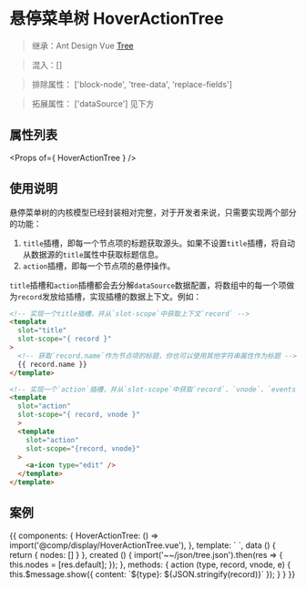 
<Meta title="组件库/Display显示/HoverActionTree悬停菜单树" />

# 悬停菜单树 HoverActionTree

> 继承：Ant Design Vue [Tree](https://www.antdv.com/components/tree-cn/)

> 混入：[]

> 排除属性： ['block-node', 'tree-data', 'replace-fields']

> 拓展属性： ['dataSource'] 见下方

## 属性列表

<Props of={ HoverActionTree } />

## 使用说明

悬停菜单树的内核模型已经封装相对完整，对于开发者来说，只需要实现两个部分的功能：

1. `title`插槽，即每一个节点项的标题获取源头。如果不设置`title`插槽，将自动从数据源的`title`属性中获取标题信息。
2. `action`插槽，即每一个节点项的悬停操作。

`title`插槽和`action`插槽都会去分解`dataSource`数据配置，将数组中的每一个项做为`record`发放给插槽，实现插槽的数据上下文。例如：

```html
<!-- 实现一个title插槽，并从`slot-scope`中获取上下文`record` -->
<template
  slot="title"
  slot-scope="{ record }"
>
  <!-- 获取`record.name`作为节点项的标题，你也可以使用其他字符串属性作为标题 -->
  {{ record.name }}
</template>

<!-- 实现一个`action`插槽，并从`slot-scope`中获取`record`、`vnode`、`events`作为上下文数据 -->
<template
  slot="action"
  slot-scope="{ record, vnode }"
  >
  <template
    slot="action"
    slot-scope="{record, vnode}"
  >
    <a-icon type="edit" />
  </template>
</template>
```

## 案例

<Canvas withToolbar>
<Story name="案例">
{{
  components: {
    HoverActionTree: () => import('@comp/display/HoverActionTree.vue'),
  },
  template: `
    <HoverActionTree
      :data-source="nodes"
      default-expand-all
    >
      <template
        slot="title"
        slot-scope="{record}"
      >
        {{ record.name }}
      </template>
      <template
        slot="action"
        slot-scope="{record, vnode}"
      >
        <a-icon
          type="edit"
          @click="(e) => action('edit', record, vnode, e)"
        />
        <a-icon
          v-if="record.children && record.children.length"
          type="plus-circle"
          @click="(e) => action('add', record, vnode, e)"
        />
        <a-icon
          v-else
          type="minus-circle"
          @click="(e) => action('delete', record, vnode, e)"
        />
      </template>
    </HoverActionTree>
  `,
  data () {
    return {
      nodes: []
    }
  },
  created () {
    import('~~/json/tree.json').then(res => {
      this.nodes = [res.default];
    });
  },
  methods: {
    action (type, record, vnode, e) {
      this.$message.show({ content: `${type}: ${JSON.stringify(record)}` });
    }
  }
}}
</Story>
</Canvas>
